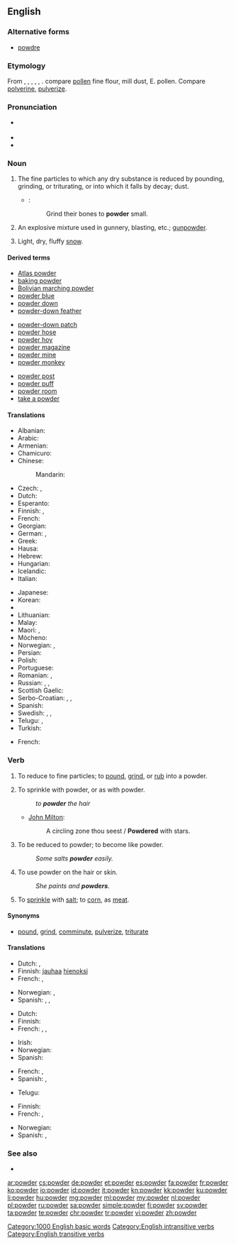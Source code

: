 ==English==

===Alternative forms===
* [[powdre]] {{qualifier|obsolete}}

===Etymology===
From {{etyl|enm|en}} {{term|poudre||lang=enm}}, {{term|pouldre||lang=enm}}, {{etyl|fro|en}} {{term|poudre||lang=fro}}, {{term|poldre||lang=fro}}, {{term|puldre||lang=fro}}, {{etyl|la|en}} {{term|pulvis||lang=la|dust, powder}}. compare [[pollen]] fine flour, mill dust, E. pollen. Compare [[polverine]], [[pulverize]].

===Pronunciation===
* {{a|UK}} {{IPA|/paʊ.də(ɹ)/}}
* {{audio|en-us-powder.ogg|Audio (US)}}
* {{rhymes|aʊdə(ɹ)}}

===Noun===
{{en-noun|~}}

# The fine particles to which any dry substance is reduced by pounding, grinding, or triturating, or into which it falls by decay; dust.
#* {{rfdate}} {{w|William Shakespeare}}:
#*: Grind their bones to '''powder''' small.
# An explosive mixture used in gunnery, blasting, etc.; [[gunpowder]].
# {{context|informal|lang=en}} Light, dry, fluffy [[snow]].

====Derived terms====
{{rel-top3|Terms derived from powder (noun)}}
* [[Atlas powder]]
* [[baking powder]]
* [[Bolivian marching powder]]
* [[powder blue]]
* [[powder down]]
* [[powder-down feather]]
{{rel-mid3}}
* [[powder-down patch]]
* [[powder hose]]
* [[powder hoy]]
* [[powder magazine]]
* [[powder mine]]
* [[powder monkey]]
{{rel-mid3}}
* [[powder post]]
* [[powder puff]]
* [[powder room]]
* [[take a powder]]
{{rel-bottom}}

====Translations====
{{trans-top|fine particles}}
* Albanian: {{t|sq|pluhur|m}}
* Arabic: {{t|ar|مسحوق|m|tr=masḥūq|sc=Arab}}
* Armenian: {{t|hy|փոշի|tr=p'oši}}
* Chamicuro: {{t|ccc|ijpe}}
* Chinese:
*: Mandarin: {{t+|cmn|粉|tr=fěn|sc=Hani}}
* Czech: {{t+|cs|prach}}, {{t+|cs|prášek}}
* Dutch: {{t+|nl|poeder|m}}
* Esperanto: {{t|eo|pulvoro}}
* Finnish: {{t+|fi|jauhe}}, {{t+|fi|pulveri}}
* French: {{t+|fr|poudre|m}}
* Georgian: {{t|ka|ფხვნილი|sc=Geor}}
* German: {{t+|de|Puder|m}}, {{t+|de|Pulver|n}}
* Greek: {{t+|el|σκόνη}}
* Hausa: {{t|ha|hoda|f|alt=hōdā̀}}
* Hebrew: {{t+|he|אבקה|f|tr=avka}}
* Hungarian: {{t+|hu|por}}
* Icelandic: {{t+|is|duft|n}}
* Italian: {{t+|it|polvere|m}}
{{trans-mid}}
* Japanese: {{t+|ja|粉|tr=こな, kona|sc=Jpan}}
* Korean: {{t+|ko|가루|tr=garu|sc=Hang}}
* {{trreq|lo}}
* Lithuanian: {{t|lt|milteliai|m-p}}
* Malay: {{t|ms|serbuk}}
* Maori: {{t|mi|nehu}}, {{t|mi|paura}}
* Mòcheno: {{t|mhn|pulver}}
* Norwegian: {{t|no|pudder|n}}, {{t+|no|støv|n}}
* Persian: {{t+|fa|پودر|tr=pudr|sc=fa-Arab}}
* Polish: {{t+|pl|proszek|m}}
* Portuguese: {{t+|pt|pó|m}}
* Romanian: {{t|ro|pudră|f}}, {{t|ro|pulbere|f}}
* Russian: {{t+|ru|порошок|m|tr=porošók}}, {{qualifier|cosmetics, medicine}} {{t+|ru|пудра|f|tr=púdra|sc=Cyrl}}, {{qualifier|medicine}} {{t+|ru|присыпка|f|tr=prisýpka|sc=Cyrl}}
* Scottish Gaelic: {{t|gd|fùdar|m}}
* Serbo-Croatian: {{t|sh|prašak|m}}, {{t|sh|prȃh|m}}, {{t|sh|pràšina|f}}
* Spanish: {{t+|es|polvo|m}}
* Swedish: {{t+|sv|pulver|n}}, {{t|sv|puder|n}}, {{t+|sv|stoft|n}}
* Telugu: {{t|te|పొడి|tr=poḍi}}, {{t|te|చూర్ణము|tr=cūrṇamu}}
* Turkish: {{t+|tr|pudra}}
{{trans-bottom}}

{{trans-see|gunpowder}}

{{trans-top|snow}}
* French: {{t+|fr|poudreuse|f}}
{{trans-mid}}
{{trans-bottom}}

===Verb===
{{en-verb}}

# {{context|transitive|lang=en}} To reduce to fine particles; to [[pound]], [[grind]], or [[rub]] into a powder.
# {{context|transitive|lang=en}} To sprinkle with powder, or as with powder.
#: ''to '''powder''' the hair''
#* {{rfdate}} [[w:John Milton|John Milton]]:
#*: A circling zone thou seest / '''Powdered''' with stars.
# {{context|intransitive|lang=en}} To be reduced to powder; to become like powder.
#: ''Some salts '''powder''' easily.''
# {{context|intransitive|lang=en}} To use powder on the hair or skin.
#: ''She paints and '''powders'''.''
# {{context|transitive|lang=en}} To [[sprinkle]] with [[salt]]; to [[corn]], as [[meat]].

====Synonyms====
* {{sense|to reduce to fine particles}} [[pound]], [[grind]], [[comminute]], [[pulverize]], [[triturate]]

====Translations====
{{trans-top|to reduce to fine particles}}
* Dutch: {{t|nl|fijnmalen}}, {{t+|nl|malen}}
* Finnish: [[jauhaa]] [[hieno|hienoksi]]
* French: {{t|fr|réduire en poudre}}, {{t+|fr|pulvériser}}
{{trans-mid}}
* Norwegian: {{t|no|pulverisere}}, {{t+|no|knuse}}
* Spanish: {{t|es|reducir a polvo}}, {{t|es|pulverizar}}, {{t|es|triturar}}
{{trans-bottom}}

{{trans-top|to sprinkle with powder}}
* Dutch: {{t|nl|bepoederen}}
* Finnish: {{t|fi|sirotella}}
* French: {{t+|fr|poudrer}}, {{t+|fr|pulvériser|alt=pulvériser (sur)}}, {{t+|fr|saupoudrer}}
{{trans-mid}}
* Irish: {{t|ga|púdráil}}
* Norwegian: {{t|no|pudre}}
* Spanish: {{t+|es|espolvorear}}
{{trans-bottom}}

{{trans-top|to be reduced to powder}}
* French: {{t|fr|se réduire en poudre}}, {{t|fr|se pulvériser}}
* Spanish: {{t|es|pulverizarse}}, {{t|es|hacerse polvo}}
{{trans-mid}}
* Telugu: {{t|te|పొడి చేయు|tr=poḍi cēyu}}
{{trans-bottom}}

{{trans-top|to use powder on the hair or skin}}
* Finnish: {{t|fi|puuteroida}}
* French: {{t|fr|se poudrer}}, {{t|fr|se repoudrer}}
{{trans-mid}}
* Norwegian: {{t|no|pudre}}
* Spanish: {{t|es|ponerse polvos}}, {{t|es|empolvarse}}
{{trans-bottom}}

===See also===
* {{pedia}}

[[Category:1000 English basic words]]
[[Category:English intransitive verbs]]
[[Category:English transitive verbs]]

[[ar:powder]]
[[cs:powder]]
[[de:powder]]
[[et:powder]]
[[es:powder]]
[[fa:powder]]
[[fr:powder]]
[[ko:powder]]
[[io:powder]]
[[id:powder]]
[[it:powder]]
[[kn:powder]]
[[kk:powder]]
[[ku:powder]]
[[li:powder]]
[[hu:powder]]
[[mg:powder]]
[[ml:powder]]
[[my:powder]]
[[nl:powder]]
[[pl:powder]]
[[ru:powder]]
[[sa:powder]]
[[simple:powder]]
[[fi:powder]]
[[sv:powder]]
[[ta:powder]]
[[te:powder]]
[[chr:powder]]
[[tr:powder]]
[[vi:powder]]
[[zh:powder]]